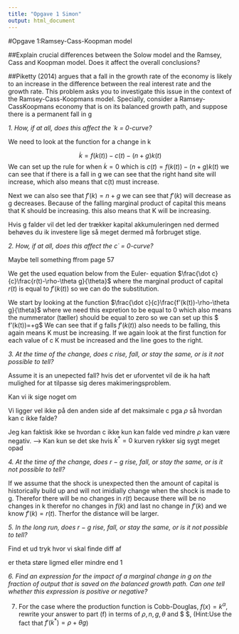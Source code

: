 ```yaml
---
title: "Opgave 1 Simon"
output: html_document
---
```


#Opgave 1:Ramsey-Cass-Koopman model 

##Explain crucial differences between the Solow model and the Ramsey, Cass and Koopman model. Does it affect the overall conclusions?



##Piketty (2014) argues that a fall in the growth rate of the economy is likely to an increase in the difference between the real interest rate and the growth rate. This problem asks you to investigate this issue in the context of the Ramsey-Cass-Koopmans model. Specially, consider a Ramsey-CassKoopmans economy that is on its balanced growth path, and suppose there is a permanent fall in g


*1. How, if at all, does this affect the ˙k = 0-curve?*

We need to look at the function for a change in k 

$$\dot k = f(k(t))- c(t)- (n+g)k(t)$$
We can set up the rule for when $\dot k =0$ which is $c(t)= f(k(t))-(n+g)k(t)$ we can see that if there is a fall in g we can see that the right hand site will increase, which also means that c(t) must increase. 

Next we can also see that $f'(k)=n+g$ we can see that $f'(k)$ will decrease as g decreases. Because of the falling marginal product of capital this means that K should be increasing. this also means that K will be increasing. 

Hvis g falder vil det led der trækker kapital akkumuleringen ned dermed behøves du ik investere lige så meget dermed må forbruget stige. 


*2. How, if at all, does this affect the c˙ = 0-curve?*

Maybe tell something ffrom page 57

We get the used equation below from the Euler- equation $\frac{\dot c}{c}\frac{r(t)-\rho-\theta g}{\theta}$ where the marginal product of capital  $r(t)$ is equal to $f'(k(t))$ so we can do the substitution. 

We start by looking at the function $\frac{\dot c}{c}\frac{f'(k(t))-\rho-\theta g}{\theta}$ where we need this expretion to be equal to 0 which also means the nummerator (tæller) should be equal to zero so we can set up this 
$ f'(k(t))=\rho+\theta g$ We can see that if g falls $f'(k(t))$ also needs to be falling, this again means K must be increasing. If we again look at the first function for each value of c K must be increased and the line goes to the right. 

*3. At the time of the change, does c rise, fall, or stay the same, or is it not possible to tell?*

Assume it is an unepected fall? hvis det er uforventet vil de ik ha haft mulighed for at tilpasse sig deres makimeringsproblem. 

Kan vi ik sige noget om 

Vi ligger vel ikke på den anden side af det maksimale c pga $\rho$ så hvordan kan c ikke falde?

Jeg kan faktisk ikke se hvordan c ikke kun kan falde ved mindre $\rho$ kan være negativ. --> Kan kun se det ske hvis $k^*=0$ kurven rykker sig sygt meget opad 


*4. At the time of the change, does r − g rise, fall, or stay the same, or is it not possible to tell?*

If we assume that the shock is unexpected then the amount of capital is historically build up and will not imidially change when the shock is made to g. Therefor there will be no changes in $r(t)$ because there will be no changes in k therefor no changes in $f(k)$ and last no change in $f'(k)$ and we know $f'(k)= r(t)$. Therfor the distance will be larger. 


*5. In the long run, does r − g rise, fall, or stay the same, or is it not possible to tell?*

Find et ud tryk hvor vi skal finde diff af 

er theta støre ligmed eller mindre end 1

*6. Find an expression for the impact of a marginal change in g on the fraction of output that is saved on the balanced growth path. Can one tell whether this expression is positive or negative?*


7. For the case where the production function is Cobb-Douglas, $f(x) =k^\alpha$, rewrite your answer to part (f) in terms of $\rho, n, g, \theta$ and $ \alpha$, (Hint:Use the fact that $f'(k^*) = \rho + \theta g$)


